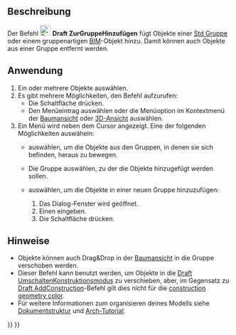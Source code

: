 <languages/>

{{Docnav/de
|[[Draft_AddToLayer/de|ZurEbeneHinzufügen]]
|[[Draft_AddConstruction/de|HilfsgeometrieHinzufügen]]
|[[Draft_Workbench/de|Draft]]
|IconL=Draft_AddToLayer.svg
|IconR=Draft_AddConstruction.svg
|IconC=Workbench_Draft.svg
}}

{{GuiCommand/de
|Name=Draft AddToGroup
|Name/de=Draft ZurGruppeHinzufügen
|MenuLocation=Dienstprogramme → Zur Gruppe hinzufügen...
|Workbenches=[[Draft_Workbench/de|Draft]]
|SeeAlso=[[Std_Group/de|Std Gruppe]], [[Draft_AddNamedGroup/de|Draft BenannteGruppeHinzufügen]], [[Draft_AddConstruction/de|Draft ZurKonstruktionsgruppeHinzufügen]], [[Draft_AutoGroup/de|Draft Autogruppe]]
}}

<span id="Description"></span>
==Beschreibung==

Der Befehl [[Image:Draft_AddToGroup.svg|24px]] '''Draft ZurGruppeHinzufügen''' fügt Objekte einer [[Std_Group/de|Std Gruppe]] oder einem gruppenartigen [[BIM_Workbench/de|BIM]]-Objekt hinzu. Damit können auch Objekte aus einer Gruppe entfernt werden.

<span id="Usage"></span>
==Anwendung==

# Ein oder mehrere Objekte auswählen.
# Es gibt mehrere Möglichkeiten, den Befehl aufzurufen:
#* Die Schaltfläche {{Button|[[Image:Draft_AddToGroup.svg|16px]] [[Draft_AddToGroup/de|Zur Gruppe hinzufügen...]]}} drücken.
#* Den Menüeintrag {{MenuCommand|Dienstprogramme → [[Image:Draft_AddToGroup.svg|16px]] Zur Gruppe hinzufügen...}} auswählen oder die Menüoption im Kontextmenü der [[Tree_View/de|Baumansicht]] oder [[3D_View/de|3D-Ansicht]] auswählen.
# Ein Menü wird neben dem Cursor angezeigt. Eine der folgenden Möglichkeiten auswäheln:
#* {{MenuCommand|[[Image:List-remove.svg|16px]] Gruppierung aufheben}} auswählen, um die Objekte aus den Gruppen, in denen sie sich befinden, heraus zu bewegen.
#* Die Gruppe auswählen, zu der die Objekte hinzugefügt werden sollen.
#* {{MenuCommand|[[Image:List-add.svg|16px]] Zur neuen Gruppe hinzufügen...}} auswählen, um die Objekte in einer neuen Gruppe hinzuzufügen:
#*# Das Dialog-Fenster {{MenuCommand|Neue Gruppe erstellen}} wird geöffnet.  {{Version/de|1.1}}
#*# Einen {{MenuCommand|Gruppennamen}} eingeben.
#*# Die Schaltfläche {{Button|OK}} drücken.

<span id="Notes"></span>
==Hinweise==

* Objekte können auch Drag&Drop in der [[Tree_view/de|Baumansicht]] in die Gruppe verschoben werden.
* Dieser Befehl kann benutzt werden, um Objekte in die [[Draft_ToggleConstructionMode/de|Draft UmschaltenKonstruktionsmodus]] zu verschieben, aber, im Gegensatz zu [[Draft_AddConstruction/de|Draft AddConstruction]]-Befehl gilt dies nicht für die [[Draft_ToggleConstructionMode/de#Preferences|construction geometry color]].
* Für weitere Informationen zum organisieren deines Modells siehe [[Document_structure/de|Dokumentstruktur]] und [[Arch_tutorial/de#Organizing_your_model|Arch-Tutorial]].


{{Docnav/de
|[[Draft_AddToLayer/de|ZurEbeneHinzufügen]]
|[[Draft_AddConstruction/de|HilfsgeometrieHinzufügen]]
|[[Draft_Workbench/de|Draft]]
|IconL=Draft_AddToLayer.svg
|IconR=Draft_AddConstruction.svg
|IconC=Workbench_Draft.svg
}}

{{Draft Tools navi{{#translation:}}}}
{{Userdocnavi{{#translation:}}}}